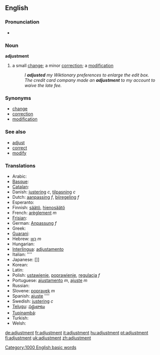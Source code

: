 ==English==

===Pronunciation===
*{{audio|en-us-adjustment.ogg|Audio (US)}}

===Noun===
'''adjustment'''
#a small [[change]]; a minor [[correction]]; a [[modification]]
#:''I '''adjusted''' my Wiktionary preferences to enlarge the edit box.''
#:''The credit card company made an '''adjustment''' to my account to waive the late fee.''

===Synonyms===
*[[change]]
*[[correction]]
*[[modification]]

===See also===
*[[adjust]]
*[[correct]]
*[[modify]]

===Translations===
*Arabic: [[]]
*[[Basque]]: [[]]
*[[Catalan]]: [[]]
*Danish: [[justering]] ''c'', [[tilpasning]] ''c''
*Dutch: [[aanpassing]] ''f'', [[bijregeling]] ''f''
*Esperanto: [[]]
*Finnish: [[säätö]], [[hienosäätö]]
*French: [[arèglement]] ''m''
*[[Frisian]]: [[]]
*German: [[Anpassung]] ''f''
*Greek: [[]]
*[[Guarani]]: [[]]
*Hebrew: [[כִּוּוּן]] ''m''
*Hungarian: [[]]
*[[Interlingua]]: [[adjustamento]]
*Italian: [[]] ''''
*Japanese: []]
*Korean: [[]]
*Latin: [[]]
*Polish: [[ustawienie]], [[poprawienie]], [[regulacja]] ''f''
*Portuguese: [[ajustamento]] ''m'', [[ajuste]] ''m''
*Russian: [[]]
*Slovene: [[popravek]] ''m''
*Spanish: [[ajuste]] ''''
*Swedish: [[justering]] ''c''
*[[Telugu]]: [[సర్దుబాటు]]
*[[Tupinambá]]: [[]]
*Turkish: [[]]
*Welsh: [[]]

[[Category:1000 English basic words]]

[[de:adjustment]]
[[fr:adjustment]]
[[it:adjustment]]
[[hu:adjustment]]
[[pt:adjustment]]
[[fi:adjustment]]
[[uk:adjustment]]
[[zh:adjustment]]